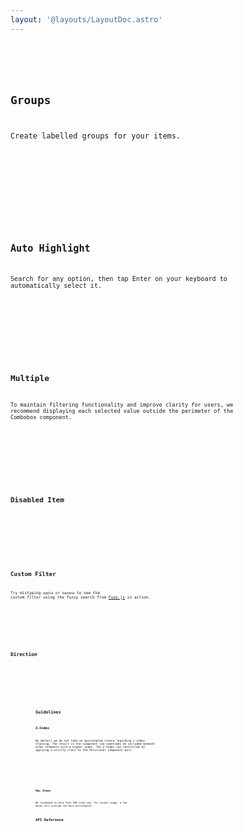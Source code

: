 ```yaml
---
layout: '@layouts/LayoutDoc.astro'
---
```










<Preview client:load>
	<Fragment slot="preview">
		<Default client:visible />
	</Fragment>
	<Fragment slot="code">
		<Code code={DefaultRaw} lang="svelte" />
	</Fragment>
</Preview>

## Groups

Create labelled groups for your items.

<Preview client:load>
	<Fragment slot="preview">
		<Group client:visible />
	</Fragment>
	<Fragment slot="code">
		<Code code={GroupRaw} lang="svelte" />
	</Fragment>
</Preview>

## Auto Highlight

Search for any option, then tap Enter on your keyboard to automatically select it.

<Preview client:load>
	<Fragment slot="preview">
		<AutoHighlight client:visible />
	</Fragment>
	<Fragment slot="code">
		<Code code={AutoHighlightRaw} lang="svelte" />
	</Fragment>
</Preview>

## Multiple

To maintain filtering functionality and improve clarity for users, we recommend displaying each selected value outside the perimeter of the Combobox component.

<Preview client:load>
	<Fragment slot="preview">
		<Multiple client:visible />
	</Fragment>
	<Fragment slot="code">
		<Code code={MultipleRaw} lang="svelte" />
	</Fragment>
</Preview>

## Disabled Item

<Preview client:load>
	<Fragment slot="preview">
		<DisabledItem client:visible />
	</Fragment>
	<Fragment slot="code">
		<Code code={DisabledItemRaw} lang="svelte" />
	</Fragment>
</Preview>

## Custom Filter

Try mistyping `apple` or `banana` to see the custom filter using the fuzzy search from [Fuse.js](https://fusejs.io/) in action.

<Preview client:load>
	<Fragment slot="preview">
		<CustomFilter client:visible />
	</Fragment>
	<Fragment slot="code">
		<Code code={CustomFilterRaw} lang="svelte" />
	</Fragment>
</Preview>

## Direction

<Preview client:load>
	<Fragment slot="preview">
		<Dir client:visible />
	</Fragment>
	<Fragment slot="code">
		<Code code={DirRaw} lang="svelte" />
	</Fragment>
</Preview>

## Guidelines

### Z-Index

By default we do not take an opinionated stance regarding z-index stacking. The result is the component can sometimes be occluded beneath other elements with a higher index. The Z-Index can controlled by applying a utility class to the Positioner component part.

<Preview client:load>
	<Fragment slot="preview">
		<ZIndex client:visible />
	</Fragment>
	<Fragment slot="code">
		<Code code={ZIndexRaw} lang="svelte" />
	</Fragment>
</Preview>

### Max Items

We recommend no more than 500 items max. For normal usage, a few dozen will provide the best performance.

## API Reference

<ApiTable />
